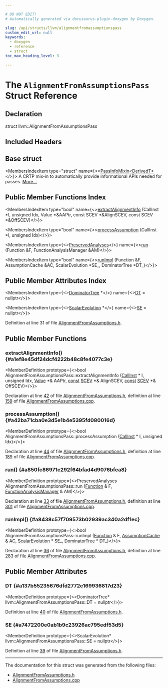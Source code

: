 ```yaml
---

# DO NOT EDIT!
# Automatically generated via docusaurus-plugin-doxygen by Doxygen.

slug: /api/structs/llvm/alignmentfromassumptionspass
custom_edit_url: null
keywords:
  - doxygen
  - reference
  - struct
toc_max_heading_level: 3

---
```





# The `AlignmentFromAssumptionsPass` Struct Reference

<DoxygenPage pluginConfig={pluginConfig}>



## Declaration

<CodeBlock>struct llvm::AlignmentFromAssumptionsPass</CodeBlock>

## Included Headers

<IncludesList>
<IncludesListItem
  filePath="llvm/Transforms/Scalar/AlignmentFromAssumptions.h"
  permalink="/docs/api/files/include/include/llvm/include/llvm/transforms/include/llvm/transforms/scalar/alignmentfromassumptions-h"
  isLocal="true" />
</IncludesList>

## Base struct

<MembersIndex>

<MembersIndexItem
  type="struct"
  name={<><a href="/docs/api/structs/llvm/passinfomixin">PassInfoMixin&lt;DerivedT&gt;</a></>}>
A CRTP mix-in to automatically provide informational APIs needed for passes. <a href="/docs/api/structs/llvm/passinfomixin/#details">More...</a>
</MembersIndexItem>

</MembersIndex>

## Public Member Functions Index

<MembersIndex>

<MembersIndexItem
  type="bool"
  name={<><a href="#a1ef8e45df24dcf4222b48c8fe4077c3e">extractAlignmentInfo</a> (CallInst &#42;I, unsigned Idx, Value &#42;&amp;AAPtr, const SCEV &#42;&amp;AlignSCEV, const SCEV &#42;&amp;OffSCEV)</>}>
</MembersIndexItem>

<MembersIndexItem
  type="bool"
  name={<><a href="#a42ba71cba0e3d5e1b4e5395fd080016d">processAssumption</a> (CallInst &#42;I, unsigned Idx)</>}>
</MembersIndexItem>

<MembersIndexItem
  type={<><a href="/docs/api/classes/llvm/preservedanalyses">PreservedAnalyses</a></>}
  name={<><a href="#a850fc86971c292f64bfad4d9076bfea8">run</a> (Function &amp;F, FunctionAnalysisManager &amp;AM)</>}>
</MembersIndexItem>

<MembersIndexItem
  type="bool"
  name={<><a href="#a8438c57f709573b02939ac340a2df1ec">runImpl</a> (Function &amp;F, AssumptionCache &amp;AC, ScalarEvolution &#42;SE&#95;, DominatorTree &#42;DT&#95;)</>}>
</MembersIndexItem>

</MembersIndex>

## Public Member Attributes Index

<MembersIndex>

<MembersIndexItem
  type={<><a href="/docs/api/classes/llvm/dominatortree">DominatorTree</a> &#42;</>}
  name={<><a href="#a137b55235676dfd2772e169936817d23">DT</a> = nullptr</>}>
</MembersIndexItem>

<MembersIndexItem
  type={<><a href="/docs/api/classes/llvm/scalarevolution">ScalarEvolution</a> &#42;</>}
  name={<><a href="#a7472200e0ab1b9c23926ac795edf53d5">SE</a> = nullptr</>}>
</MembersIndexItem>

</MembersIndex>


Definition at line 31 of file <a href="/docs/api/files/include/include/llvm/include/llvm/transforms/include/llvm/transforms/scalar/alignmentfromassumptions-h">AlignmentFromAssumptions.h</a>.

<SectionDefinition>

## Public Member Functions

### extractAlignmentInfo() {#a1ef8e45df24dcf4222b48c8fe4077c3e}

<MemberDefinition
  prototype={<>bool AlignmentFromAssumptionsPass::extractAlignmentInfo (<a href="/docs/api/classes/llvm/callinst">CallInst</a> &#42; I, unsigned Idx, <a href="/docs/api/classes/llvm/value">Value</a> &#42;&amp; AAPtr, <a href="/docs/api/files/lib/lib/target/lib/target/aarch64/aarch64promoteconstant-cpp/#a90f8350fecae261c25be85d38b451bff">const</a> <a href="/docs/api/classes/llvm/scev">SCEV</a> &#42;&amp; AlignSCEV, <a href="/docs/api/files/lib/lib/target/lib/target/aarch64/aarch64promoteconstant-cpp/#a90f8350fecae261c25be85d38b451bff">const</a> <a href="/docs/api/classes/llvm/scev">SCEV</a> &#42;&amp; OffSCEV)</>}>

Declaration at line <a href="/docs/api/files/include/include/llvm/include/llvm/transforms/include/llvm/transforms/scalar/alignmentfromassumptions-h/#l00042">42</a> of file <a href="/docs/api/files/include/include/llvm/include/llvm/transforms/include/llvm/transforms/scalar/alignmentfromassumptions-h">AlignmentFromAssumptions.h</a>, definition at line <a href="/docs/api/files/lib/lib/transforms/lib/transforms/scalar/alignmentfromassumptions-cpp/#l00159">159</a> of file <a href="/docs/api/files/lib/lib/transforms/lib/transforms/scalar/alignmentfromassumptions-cpp">AlignmentFromAssumptions.cpp</a>.
</MemberDefinition>

### processAssumption() {#a42ba71cba0e3d5e1b4e5395fd080016d}

<MemberDefinition
  prototype={<>bool AlignmentFromAssumptionsPass::processAssumption (<a href="/docs/api/classes/llvm/callinst">CallInst</a> &#42; I, unsigned Idx)</>}>

Declaration at line <a href="/docs/api/files/include/include/llvm/include/llvm/transforms/include/llvm/transforms/scalar/alignmentfromassumptions-h/#l00044">44</a> of file <a href="/docs/api/files/include/include/llvm/include/llvm/transforms/include/llvm/transforms/scalar/alignmentfromassumptions-h">AlignmentFromAssumptions.h</a>, definition at line <a href="/docs/api/files/lib/lib/transforms/lib/transforms/scalar/alignmentfromassumptions-cpp/#l00189">189</a> of file <a href="/docs/api/files/lib/lib/transforms/lib/transforms/scalar/alignmentfromassumptions-cpp">AlignmentFromAssumptions.cpp</a>.
</MemberDefinition>

### run() {#a850fc86971c292f64bfad4d9076bfea8}

<MemberDefinition
  prototype={<>PreservedAnalyses AlignmentFromAssumptionsPass::run (<a href="/docs/api/classes/llvm/function">Function</a> &amp; F, <a href="/docs/api/namespaces/llvm/#adce09a5a0de0e3177eb00e932734af2f">FunctionAnalysisManager</a> &amp; AM)</>}>

Declaration at line <a href="/docs/api/files/include/include/llvm/include/llvm/transforms/include/llvm/transforms/scalar/alignmentfromassumptions-h/#l00033">33</a> of file <a href="/docs/api/files/include/include/llvm/include/llvm/transforms/include/llvm/transforms/scalar/alignmentfromassumptions-h">AlignmentFromAssumptions.h</a>, definition at line <a href="/docs/api/files/lib/lib/transforms/lib/transforms/scalar/alignmentfromassumptions-cpp/#l00301">301</a> of file <a href="/docs/api/files/lib/lib/transforms/lib/transforms/scalar/alignmentfromassumptions-cpp">AlignmentFromAssumptions.cpp</a>.
</MemberDefinition>

### runImpl() {#a8438c57f709573b02939ac340a2df1ec}

<MemberDefinition
  prototype={<>bool AlignmentFromAssumptionsPass::runImpl (<a href="/docs/api/classes/llvm/function">Function</a> &amp; F, <a href="/docs/api/classes/llvm/assumptioncache">AssumptionCache</a> &amp; AC, <a href="/docs/api/classes/llvm/scalarevolution">ScalarEvolution</a> &#42; SE_, <a href="/docs/api/classes/llvm/dominatortree">DominatorTree</a> &#42; DT_)</>}>

Declaration at line <a href="/docs/api/files/include/include/llvm/include/llvm/transforms/include/llvm/transforms/scalar/alignmentfromassumptions-h/#l00036">36</a> of file <a href="/docs/api/files/include/include/llvm/include/llvm/transforms/include/llvm/transforms/scalar/alignmentfromassumptions-h">AlignmentFromAssumptions.h</a>, definition at line <a href="/docs/api/files/lib/lib/transforms/lib/transforms/scalar/alignmentfromassumptions-cpp/#l00283">283</a> of file <a href="/docs/api/files/lib/lib/transforms/lib/transforms/scalar/alignmentfromassumptions-cpp">AlignmentFromAssumptions.cpp</a>.
</MemberDefinition>

</SectionDefinition>

<SectionDefinition>

## Public Member Attributes

### DT {#a137b55235676dfd2772e169936817d23}

<MemberDefinition
  prototype={<>DominatorTree&#42; llvm::AlignmentFromAssumptionsPass::DT = nullptr</>}>

Definition at line <a href="/docs/api/files/include/include/llvm/include/llvm/transforms/include/llvm/transforms/scalar/alignmentfromassumptions-h/#l00040">40</a> of file <a href="/docs/api/files/include/include/llvm/include/llvm/transforms/include/llvm/transforms/scalar/alignmentfromassumptions-h">AlignmentFromAssumptions.h</a>.
</MemberDefinition>

### SE {#a7472200e0ab1b9c23926ac795edf53d5}

<MemberDefinition
  prototype={<>ScalarEvolution&#42; llvm::AlignmentFromAssumptionsPass::SE = nullptr</>}>

Definition at line <a href="/docs/api/files/include/include/llvm/include/llvm/transforms/include/llvm/transforms/scalar/alignmentfromassumptions-h/#l00039">39</a> of file <a href="/docs/api/files/include/include/llvm/include/llvm/transforms/include/llvm/transforms/scalar/alignmentfromassumptions-h">AlignmentFromAssumptions.h</a>.
</MemberDefinition>

</SectionDefinition>

<hr/>

The documentation for this struct was generated from the following files:

<ul>
<li><a href="/docs/api/files/include/include/llvm/include/llvm/transforms/include/llvm/transforms/scalar/alignmentfromassumptions-h">AlignmentFromAssumptions.h</a></li>
<li><a href="/docs/api/files/lib/lib/transforms/lib/transforms/scalar/alignmentfromassumptions-cpp">AlignmentFromAssumptions.cpp</a></li>
</ul>

</DoxygenPage>
